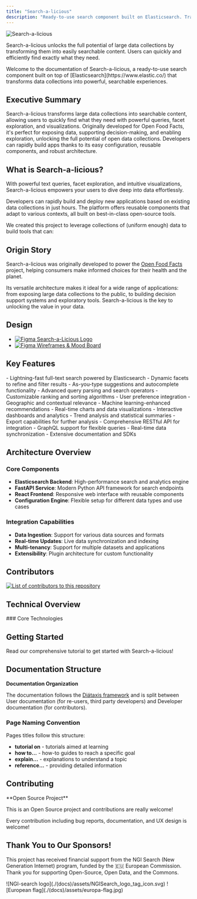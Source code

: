 ```yaml
---
title: "Search-a-licious"
description: "Ready-to-use search component built on Elasticsearch. Transform large data collections into searchable, explorable content with powerful queries and visualizations."
---
```



![Search-a-licious](<./(docs)/assets/RVB_HORIZONTAL_WHITE_BG_SEARCH-A-LICIOUS-50.png> "Search-a-licious logo")

Search-a-licious unlocks the full potential of large data collections by transforming them into easily searchable content. Users can quickly and efficiently find exactly what they need.

<Callout type="info">
  Welcome to the documentation of Search-a-licious, a ready-to-use search
  component built on top of [Elasticsearch](https://www.elastic.co/) that
  transforms data collections into powerful, searchable experiences.
</Callout>

## Executive Summary

Search-a-licious transforms large data collections into searchable content,
allowing users to quickly find what they need with powerful queries, facet
exploration, and visualizations. Originally developed for Open Food Facts,
it's perfect for exposing data, supporting decision-making, and enabling
exploration, unlocking the full potential of open data collections. Developers
can rapidly build apps thanks to its easy configuration, reusable components,
and robust architecture.

## What is Search-a-licious?

With powerful text queries, facet exploration, and intuitive visualizations, Search-a-licious empowers your users to dive deep into data effortlessly.

Developers can rapidly build and deploy new applications based on existing data collections in just hours. The platform offers reusable components that adapt to various contexts, all built on best-in-class open-source tools.

We created this project to leverage collections of (uniform enough) data to build tools that can:

<Cards>
  <Card
    title="Reach Large Public"
    description="Make data accessible to a wide audience through intuitive search interfaces"
  />
  <Card
    title="Smart Filtering"
    description="Help users find items according to specific criteria with advanced faceting"
  />
  <Card
    title="Data Exploration"
    description="Enable data exploration and generate useful insights through visualizations"
  />
  <Card
    title="Rapid Development"
    description="Accelerate application development with reusable search components"
  />
</Cards>

## Origin Story

Search-a-licious was originally developed to power the [Open Food Facts](https://world.openfoodfacts.org/) project, helping consumers make informed choices for their health and the planet.

Its versatile architecture makes it ideal for a wide range of applications: from exposing large data collections to the public, to building decision support systems and exploratory tools. Search-a-licious is the key to unlocking the value in your data.

## Design

- [![Figma](https://img.shields.io/badge/figma-%23F24E1E.svg?logo=figma&logoColor=white) Search-a-Licious Logo](https://www.figma.com/design/gNnI56OF91Ugdd4fBaq5F8/Search-A-Licious-Logo?m=auto&t=bEHMawF1eequkY9w-6)
- [![Figma](https://img.shields.io/badge/figma-%23F24E1E.svg?logo=figma&logoColor=white) Wireframes & Mood Board](https://www.figma.com/design/d1tuhFa0qQLqqJP2xbwBqZ/Website-%E2%80%93%3E-Search?node-id=1-2&t=bEHMawF1eequkY9w-0)

## Key Features

<Steps>
  <Step title="Engaging Search Experience">
    - Lightning-fast full-text search powered by Elasticsearch - Dynamic facets
    to refine and filter results - As-you-type suggestions and autocomplete
    functionality - Advanced query parsing and search operators
  </Step>
  <Step title="Personalized Results">
    - Customizable ranking and sorting algorithms - User preference integration
    - Geographic and contextual relevance - Machine learning-enhanced
    recommendations
  </Step>
  <Step title="Instant Insights">
    - Real-time charts and data visualizations - Interactive dashboards and
    analytics - Trend analysis and statistical summaries - Export capabilities
    for further analysis
  </Step>
  <Step title="Powerful API">
    - Comprehensive RESTful API for integration - GraphQL support for flexible
    queries - Real-time data synchronization - Extensive documentation and SDKs
  </Step>
</Steps>

## Architecture Overview

### Core Components

- **Elasticsearch Backend**: High-performance search and analytics engine
- **FastAPI Service**: Modern Python API framework for search endpoints
- **React Frontend**: Responsive web interface with reusable components
- **Configuration Engine**: Flexible setup for different data types and use cases

### Integration Capabilities

- **Data Ingestion**: Support for various data sources and formats
- **Real-time Updates**: Live data synchronization and indexing
- **Multi-tenancy**: Support for multiple datasets and applications
- **Extensibility**: Plugin architecture for custom functionality

## Contributors

<a href="https://github.com/openfoodfacts/search-a-licious/graphs/contributors">
  <img
    alt="List of contributors to this repository"
    src="https://contrib.rocks/image?repo=openfoodfacts/search-a-licious"
  />
</a>

## Technical Overview

<Cards>
  <Card
    title="Web Components"
    href="/docs/Search-a-licious/users/tutorial#building-a-search-interface"
    description="Quickly build your UI using any JavaScript framework, or plain HTML"
  />
  <Card
    title="Easy Configuration"
    href="/docs/Search-a-licious/users/tutorial#create-a-configuration-file"
    description="One-stop file configuration to describe your content"
  />
  <Card
    title="Docker Deployment"
    href="/docs/Search-a-licious/users/how-to-install"
    description="Ready-to-deploy Docker Compose file including all needed services"
  />
  <Card
    title="Data Import"
    href="/docs/Search-a-licious/users/tutorial#import-the-data"
    description="One command initial data import from JSONL data export"
  />
</Cards>
### Core Technologies

<Cards>
  <Card
    title="Elasticsearch"
    href="https://www.elastic.co/elasticsearch"
    description="Powerful search engine foundation"
  />
  <Card
    title="Web Components"
    href="https://developer.mozilla.org/en-US/docs/Web/API/Web_Components"
    description="Built with Lit framework for reusable UI components"
  />
  <Card
    title="Vega"
    href="https://vega.github.io/"
    description="Advanced visualization and charting capabilities"
  />
  <Card
    title="Redis"
    href="https://redis.io/"
    description="Event stream processing and caching"
  />
</Cards>

## Getting Started

<Card title="Start with Tutorial" href="/docs/Search-a-licious/users/tutorial">
  Read our comprehensive tutorial to get started with Search-a-licious!
</Card>

## Documentation Structure

**Documentation Organization**

The documentation follows the [Diátaxis framework](https://diataxis.fr/) and is split between User documentation (for re-users, third party developers) and Developer documentation (for contributors).

<Cards>
  <Card
    title="User Documentation"
    description="For re-users and third party developers"
  />
  <Card
    title="Developer Documentation"
    description="For contributors to the project"
  />
</Cards>

### Page Naming Convention

Pages titles follow this structure:

- **tutorial on** - tutorials aimed at learning
- **how to…** - how-to guides to reach a specific goal
- **explain…** - explanations to understand a topic
- **reference…** - providing detailed information

## Contributing

<Callout type="info">
**Open Source Project**

This is an Open Source project and contributions are really welcome!

</Callout>

<Cards>
  <Card
    title="Developer Introduction"
    href="/docs/Search-a-licious/devs/introduction"
    description="Get started with contributing to the project"
  />
  <Card
    title="Project Wiki"
    href="https://wiki.openfoodfacts.org/Search-a-licious"
    description="Additional information and community resources"
  />
</Cards>

Every contribution including bug reports, documentation, and UX design is welcome!

## Thank You to Our Sponsors!

This project has received financial support from the NGI Search (New Generation Internet) program, funded by the 🇪🇺 European Commission. Thank you for supporting Open-Source, Open Data, and the Commons.

<div
  style={{
    display: "flex",
    gap: "20px",
    alignItems: "center",
    margin: "20px 0",
  }}
>
  ![NGI-search logo](./(docs)/assets/NGISearch_logo_tag_icon.svg) ![European
  flag](./(docs)/assets/europa-flag.jpg)
</div>
